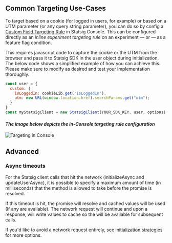 
## Common Targeting Use-Cases
To target based on a cookie (for logged in users, for example) or based on a UTM parameter (or any query string parameter), you can do so by config a [Custom Field Targeting Rule](https://docs.statsig.com/feature-flags/conditions/#custom) in Statsig Console. This can be configured directly as an _inline experiment targeting rule_ on an experiment — or — as a feature flag condition.

This requires javascript code to capture the cookie or the UTM from the browser and pass it to Statsig SDK in the user object during initialization. The below code shows a simplified example of how you can achieve this. Please make sure to modify as desired and test your implementation thoroughly. 
```js
const user = {
  custom: {
    isLoggedIn: cookieLib.get('isLoggedIn'),
    utm: new URL(window.location.href).searchParams.get("utm");
  }
}
const myStatsigClient = new StatsigClient(YOUR_SDK_KEY, user, options);
```
#### _The image below depicts the in-Console targeting rule configuration_

![Targeting in Console](/img/js-common-targeting.png)

## Advanced

### Async timeouts

For the Statsig client calls that hit the network (initializeAsync and updateUserAsync), it is possible to specify a maximum amount of time (in milliseconds) that the method is allowed to take before the promise is resolved.

<GitHubEmbed url="https://raw.githubusercontent.com/statsig-io/js-client-monorepo/main/samples/react/src/samples/precomputed-client/sample-precomp-initialize-timeouts.tsx" />


If this timeout is hit, the promise will resolve and cached values will be used (If any are available). 
The network request will continue and upon a response, will write values to cache so the will be available for subsequent calls.

If you'd like to avoid a network request entirely, see [initialization strategies](/client/javascript-sdk/init-strategies) for more options.
